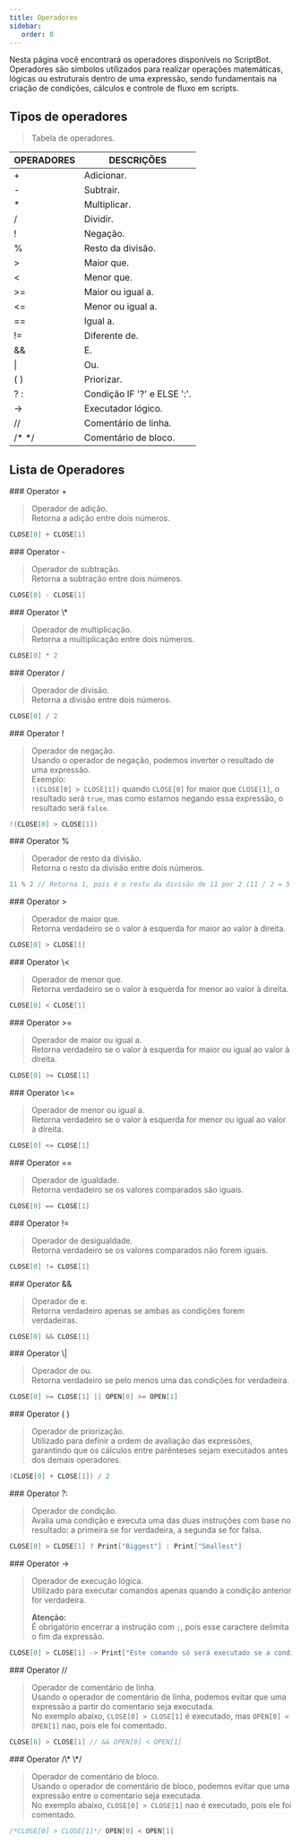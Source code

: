 ```yaml
---
title: Operadores
sidebar:
   order: 0
---
```



Nesta página você encontrará os operadores disponíveis no ScriptBot. Operadores são símbolos utilizados para realizar operações matemáticas, lógicas ou estruturais dentro de uma expressão, sendo fundamentais na criação de condições, cálculos e controle de fluxo em scripts.

## Tipos de operadores

> Tabela de operadores.

| OPERADORES                  | DESCRIÇÕES                  |
| --------------------------- | --------------------------- |
| <CodeVar> + </CodeVar>      | Adicionar.                  |
| <CodeVar> - </CodeVar>      | Subtrair.                   |
| <CodeVar> \* </CodeVar>     | Multiplicar.                |
| <CodeVar> / </CodeVar>      | Dividir.                    |
| <CodeVar> ! </CodeVar>      | Negação.                    |
| <CodeVar> % </CodeVar>      | Resto da divisão.           |
| <CodeVar> > </CodeVar>      | Maior que.                  |
| <CodeVar> \< </CodeVar>     | Menor que.                  |
| <CodeVar> >= </CodeVar>     | Maior ou igual a.           |
| <CodeVar> \<\= </CodeVar>   | Menor ou igual a.           |
| <CodeVar> == </CodeVar>     | Igual a.                    |
| <CodeVar> != </CodeVar>     | Diferente de.               |
| <CodeVar> && </CodeVar>     | E.                          |
| <CodeVar> \| </CodeVar>     | Ou.                         |
| <CodeVar> ( ) </CodeVar>    | Priorizar.                  |
| <CodeVar> ? : </CodeVar>    | Condição IF '?' e ELSE ':'. |
| <CodeVar> -> </CodeVar>     | Executador lógico.          |
| <CodeVar> // </CodeVar>     | Comentário de linha.        |
| <CodeVar>/\* \*/ </CodeVar> | Comentário de bloco.        |

## Lista de Operadores

<Frame>
### Operator +

> Operador de adição.  
> Retorna a adição entre dois números.

```java
CLOSE[0] + CLOSE[1]
```

</Frame>

<Frame>
### Operator -

> Operador de subtração.  
> Retorna a subtração entre dois números.

```java
CLOSE[0] - CLOSE[1]
```

</Frame>

<Frame>
### Operator \*

> Operador de multiplicação.  
> Retorna a multiplicação entre dois números.

```java
CLOSE[0] * 2
```

</Frame>

<Frame>
### Operator /

> Operador de divisão.  
> Retorna a divisão entre dois números.

```java
CLOSE[0] / 2
```

</Frame>

<Frame>
### Operator !

> Operador de negação.  
> Usando o operador de negação, podemos inverter o resultado de uma expressão.  
> Exemplo:  
> `!(CLOSE[0] > CLOSE[1])` quando `CLOSE[0]` for maior que `CLOSE[1]`, o resultado será `true`, mas como estamos negando essa expressão, o resultado será `false`.

```java
!(CLOSE[0] > CLOSE[1])
```

</Frame>

<Frame>
### Operator %

> Operador de resto da divisão.  
> Retorna o resto da divisão entre dois números.

```java
11 % 2 // Retorna 1, pois é o resto da divisão de 11 por 2 (11 / 2 = 5 com resto 1)
```

</Frame>

<Frame>
### Operator >

> Operador de maior que.  
> Retorna verdadeiro se o valor à esquerda for maior ao valor à direita.

```java
CLOSE[0] > CLOSE[1]
```

</Frame>

<Frame>
### Operator \<

> Operador de menor que.  
> Retorna verdadeiro se o valor à esquerda for menor ao valor à direita.

```java
CLOSE[0] < CLOSE[1]
```

</Frame>

<Frame>
### Operator >=

> Operador de maior ou igual a.  
> Retorna verdadeiro se o valor à esquerda for maior ou igual ao valor à direita.

```java
CLOSE[0] >= CLOSE[1]
```

</Frame>

<Frame>
### Operator \<=

> Operador de menor ou igual a.  
> Retorna verdadeiro se o valor à esquerda for menor ou igual ao valor à direita.

```java
CLOSE[0] <= CLOSE[1]
```

</Frame>

<Frame>
### Operator ==

> Operador de igualdade.  
> Retorna verdadeiro se os valores comparados são iguais.

```java
CLOSE[0] == CLOSE[1]
```

</Frame>

<Frame>
### Operator !=

> Operador de desigualdade.  
> Retorna verdadeiro se os valores comparados não forem iguais.

```java
CLOSE[0] != CLOSE[1]
```

</Frame>

<Frame>
### Operator &&

> Operador de e.  
> Retorna verdadeiro apenas se ambas as condições forem verdadeiras.

```java
CLOSE[0] && CLOSE[1]
```

</Frame>

<Frame>
### Operator \|

> Operador de ou.  
> Retorna verdadeiro se pelo menos uma das condições for verdadeira.

```java
CLOSE[0] >= CLOSE[1] || OPEN[0] >= OPEN[1]
```

</Frame>

<Frame>
### Operator ( )

> Operador de priorização.  
> Utilizado para definir a ordem de avaliação das expressões, garantindo que os cálculos entre parênteses sejam executados antes dos demais operadores.

```java
(CLOSE[0] + CLOSE[1]) / 2
```

</Frame>

<Frame>
### Operator ?:

> Operador de condição.  
> Avalia uma condição e executa uma das duas instruções com base no resultado: a primeira se for verdadeira, a segunda se for falsa.

```java
CLOSE[0] > CLOSE[1] ? Print["Biggest"] : Print["Smallest"]
```

</Frame>

<Frame>
### Operator ->

> Operador de execução lógica.  
> Utilizado para executar comandos apenas quando a condição anterior for verdadeira.  
> 
> **Atenção:**  
> É obrigatório encerrar a instrução com `;`, pois esse caractere delimita o fim da expressão.

```java
CLOSE[0] > CLOSE[1] -> Print["Este comando só será executado se a condição for verdadeira"];
```

</Frame>

<Frame>
### Operator //

> Operador de comentário de linha.  
> Usando o operador de comentário de linha, podemos evitar que uma expressão a partir do comentario seja executada.  
> No exemplo abaixo, `CLOSE[0] > CLOSE[1]` é executado, mas `OPEN[0] < OPEN[1]` nao, pois ele foi comentado.  

```java
CLOSE[0] > CLOSE[1] // && OPEN[0] < OPEN[1]
```

</Frame>

<Frame>
### Operator /\* \*/

> Operador de comentário de bloco.  
> Usando o operador de comentário de bloco, podemos evitar que uma expressão entre o comentario seja executada.  
> No exemplo abaixo, `CLOSE[0] > CLOSE[1]` nao é executado, pois ele foi comentado.  

```java
/*CLOSE[0] > CLOSE[1]*/ OPEN[0] < OPEN[1]
```

</Frame>

<br />
<br />
<br />
<br />
<br />
<br />
<br />
<br />
<br />
<br />
<br />
<br />
<br />
<br />
